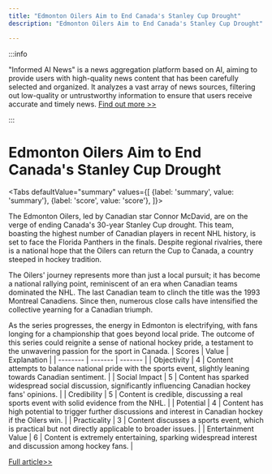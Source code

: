 ```yaml
---
title: "Edmonton Oilers Aim to End Canada's Stanley Cup Drought"
description: "Edmonton Oilers Aim to End Canada's Stanley Cup Drought"

---
```



:::info

"Informed AI News" is a news aggregation platform based on AI, aiming to provide users with high-quality news content that has been carefully selected and organized. It analyzes a vast array of news sources, filtering out low-quality or untrustworthy information to ensure that users receive accurate and timely news.  [Find out more >>](/docs/guides)

:::

# Edmonton Oilers Aim to End Canada's Stanley Cup Drought


<Tabs
	defaultValue="summary"
	values={[
	{label: 'summary', value: 'summary'},
	{label: 'score', value: 'score'},
]}>
<TabItem value="summary">


The Edmonton Oilers, led by Canadian star Connor McDavid, are on the verge of ending Canada's 30-year Stanley Cup drought. This team, boasting the highest number of Canadian players in recent NHL history, is set to face the Florida Panthers in the finals. Despite regional rivalries, there is a national hope that the Oilers can return the Cup to Canada, a country steeped in hockey tradition.

The Oilers' journey represents more than just a local pursuit; it has become a national rallying point, reminiscent of an era when Canadian teams dominated the NHL. The last Canadian team to clinch the title was the 1993 Montreal Canadiens. Since then, numerous close calls have intensified the collective yearning for a Canadian triumph.

As the series progresses, the energy in Edmonton is electrifying, with fans longing for a championship that goes beyond local pride. The outcome of this series could reignite a sense of national hockey pride, a testament to the unwavering passion for the sport in Canada.
</TabItem>
<TabItem value="score">
	| Scores     | Value   | Explanation |
	| -------- | ------- | ------- |
	| Objectivity  | 4    | Content attempts to balance national pride with the sports event, slightly leaning towards Canadian sentiment.    |
	| Social Impact | 5     | Content has sparked widespread social discussion, significantly influencing Canadian hockey fans' opinions.    |
	| Credibility    | 5    | Content is credible, discussing a real sports event with solid evidence from the NHL.    |
	| Potential    | 4    | Content has high potential to trigger further discussions and interest in Canadian hockey if the Oilers win.    |
	| Practicality    | 3    | Content discusses a sports event, which is practical but not directly applicable to broader issues.    |
	| Entertainment Value    | 6    | Content is extremely entertaining, sparking widespread interest and discussion among hockey fans.    |
</TabItem>
</Tabs>

[Full article>>](https://apnews.com/article/stanley-cup-edmonton-oilers-e457c9c5aae829ac17e8f09f6b7d8886)
